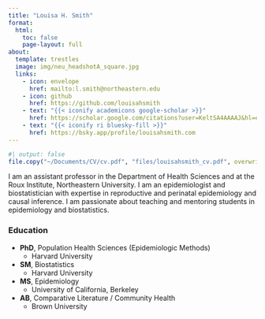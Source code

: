 ```yaml
---
title: "Louisa H. Smith"
format:
  html:
    toc: false
    page-layout: full
about:
  template: trestles
  image: img/neu_headshotA_square.jpg
  links:
    - icon: envelope
      href: mailto:l.smith@northeastern.edu
    - icon: github
      href: https://github.com/louisahsmith
    - text: "{{< iconify academicons google-scholar >}}"
      href: https://scholar.google.com/citations?user=KeltSA4AAAAJ&hl=en&oi=ao
    - text: "{{< iconify ri bluesky-fill >}}"
      href: https://bsky.app/profile/louisahsmith.com
---
```


```r
#| output: false
file.copy("~/Documents/CV/cv.pdf", "files/louisahsmith_cv.pdf", overwrite = TRUE)
```

I am an assistant professor in the Department of Health Sciences and at the Roux Institute, Northeastern University. I am an epidemiologist and biostatistician with expertise in reproductive and perinatal epidemiology and causal inference. I am passionate about teaching and mentoring students in epidemiology and biostatistics.


### Education

- **PhD**, Population Health Sciences (Epidemiologic Methods)
  - Harvard University
- **SM**, Biostatistics
  - Harvard University
- **MS**, Epidemiology
  - University of California, Berkeley
- **AB**, Comparative Literature / Community Health
  - Brown University

